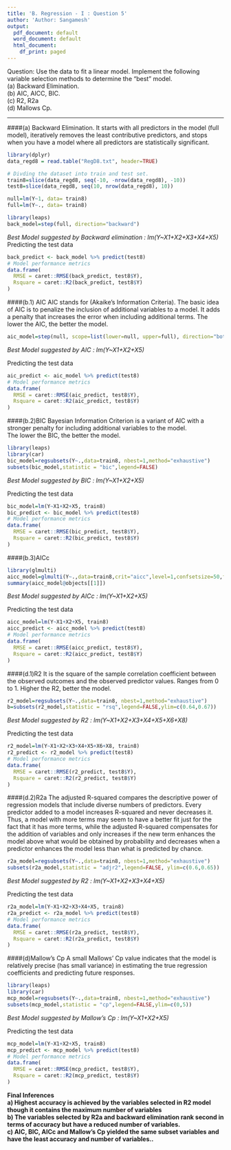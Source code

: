 ```yaml
---
title: 'B. Regression - I : Question 5'
author: 'Author: Sangamesh'
output:
  pdf_document: default
  word_document: default
  html_document:
    df_print: paged
---
```

  
  Question: Use the data to fit a linear model. Implement the following variable selection
methods to determine the "best" model.  
  (a) Backward Elimination.  
  (b) AIC, AICC, BIC.  
  (c) R2, R2a  
  (d) Mallows Cp.

-----------------------------------------------------------------------------------------------------------------

####(a) Backward Elimination.
  \hfill\break  
  It starts with all predictors in the model (full model), iteratively removes the least contributive predictors, and stops when you have a model where all predictors are statistically significant.  
  \hfill\break 
  
```r
library(dplyr)
data_regd8 = read.table("RegD8.txt", header=TRUE)

# Divding the dataset into train and test set.
train8=slice(data_regd8, seq(-10, -nrow(data_regd8), -10))
test8=slice(data_regd8, seq(10, nrow(data_regd8), 10))

null=lm(Y~1, data= train8)
full=lm(Y~., data= train8)

library(leaps)
back_model=step(full, direction="backward")

```
\hfill\break   
*Best Model suggested by Backward elimination : lm(Y~X1+X2+X3+X4+X5) *    
\hfill\break   
Predicting the test data
```r
back_predict <- back_model %>% predict(test8)
# Model performance metrics
data.frame(
  RMSE = caret::RMSE(back_predict, test8$Y),
  Rsquare = caret::R2(back_predict, test8$Y)
)
```
\hfill\break

####(b.1) AIC
  \hfill\break
  AIC stands for (Akaike's Information Criteria). The basic idea of AIC is to penalize the inclusion of additional variables to a model. It adds a penalty that increases the error when including additional terms. The lower the AIC, the better the model.  
  \hfill\break 
```r
aic_model=step(null, scope=list(lower=null, upper=full), direction="both")
```
  
*Best Model suggested by AIC : lm(Y~X1+X2+X5) *  
\hfill\break   
  
  Predicting the test data
```r
aic_predict <- aic_model %>% predict(test8)
# Model performance metrics
data.frame(
  RMSE = caret::RMSE(aic_predict, test8$Y),
  Rsquare = caret::R2(aic_predict, test8$Y)
)
```

\hfill\break 

####(b.2)BIC
\hfill\break  
  Bayesian Information Criterion is a variant of AIC with a stronger penalty for including additional variables to the model.  
  The lower the BIC, the better the model.
  \hfill\break 
```r
library(leaps)
library(car)
bic_model=regsubsets(Y~.,data=train8, nbest=1,method="exhaustive")
subsets(bic_model,statistic = "bic",legend=FALSE)
```
  
  *Best Model suggested by BIC : lm(Y~X1+X2+X5)*
\hfill\break  
  
  Predicting the test data 

```r
bic_model=lm(Y~X1+X2+X5, train8)
bic_predict <- bic_model %>% predict(test8)
# Model performance metrics
data.frame(
  RMSE = caret::RMSE(bic_predict, test8$Y),
  Rsquare = caret::R2(bic_predict, test8$Y)
)
```
\hfill\break  

####(b.3)AICc
  \hfill\break 
```r
library(glmulti)
aicc_model=glmulti(Y~.,data=train8,crit="aicc",level=1,confsetsize=50,fitfunction=lm,plotty = F, report = F)
summary(aicc_model@objects[[1]])

```

*Best Model suggested by AICc : lm(Y~X1+X2+X5)*

\hfill\break   

Predicting the test data  

```r
aicc_model=lm(Y~X1+X2+X5, train8)
aicc_predict <- aicc_model %>% predict(test8)
# Model performance metrics
data.frame(
  RMSE = caret::RMSE(aicc_predict, test8$Y),
  Rsquare = caret::R2(aicc_predict, test8$Y)
)
```
\hfill\break  

####(d.1)R2
\hfill\break    
   It is the square of the sample correlation coefficient between the observed outcomes and the observed predictor values. Ranges from 0 to 1. Higher the R2, better the model.

  \hfill\break   
  
```r

r2_model=regsubsets(Y~.,data=train8, nbest=1,method="exhaustive")
b=subsets(r2_model,statistic = "rsq",legend=FALSE,ylim=c(0.64,0.67))
```
*Best Model suggested by R2 : lm(Y~X1+X2+X3+X4+X5+X6+X8)*
\hfill\break  

Predicting the test data   

```r
r2_model=lm(Y~X1+X2+X3+X4+X5+X6+X8, train8)
r2_predict <- r2_model %>% predict(test8)
# Model performance metrics
data.frame(
  RMSE = caret::RMSE(r2_predict, test8$Y),
  Rsquare = caret::R2(r2_predict, test8$Y)
)
```
\hfill\break

####(d.2)R2a
\hfill\break    
   The adjusted R-squared compares the descriptive power of regression models that include diverse numbers of predictors. Every predictor added to a model increases R-squared and never decreases it. Thus, a model with more terms may seem to have a better fit just for the fact that it has more terms, while the adjusted R-squared compensates for the addition of variables and only increases if the new term enhances the model above what would be obtained by probability and decreases when a predictor enhances the model less than what is predicted by chance. 

  \hfill\break   
  
```r
r2a_model=regsubsets(Y~.,data=train8, nbest=1,method="exhaustive")
subsets(r2a_model,statistic = "adjr2",legend=FALSE, ylim=c(0.6,0.65))
```
*Best Model suggested by R2 : lm(Y~X1+X2+X3+X4+X5)*
\hfill\break  

Predicting the test data   

```r
r2a_model=lm(Y~X1+X2+X3+X4+X5, train8)
r2a_predict <- r2a_model %>% predict(test8)
# Model performance metrics
data.frame(
  RMSE = caret::RMSE(r2a_predict, test8$Y),
  Rsquare = caret::R2(r2a_predict, test8$Y)
)
```
\hfill\break

####(d)Mallow's Cp
\hfill\break    
  A small Mallows' Cp value indicates that the model is relatively precise (has small variance) in estimating the true regression coefficients and predicting future responses.  

  \hfill\break   
  
```r
library(leaps)
library(car)
mcp_model=regsubsets(Y~.,data=train8, nbest=1,method="exhaustive")
subsets(mcp_model,statistic = "cp",legend=FALSE,ylim=c(0,5))
```
*Best Model suggested by Mallow's Cp : lm(Y~X1+X2+X5)*
\hfill\break  

Predicting the test data   

```r
mcp_model=lm(Y~X1+X2+X5, train8)
mcp_predict <- mcp_model %>% predict(test8)
# Model performance metrics
data.frame(
  RMSE = caret::RMSE(mcp_predict, test8$Y),
  Rsquare = caret::R2(mcp_predict, test8$Y)
)
```
\hfill\break  

**Final Inferences**  
  **a) Highest accuracy is achieved by the variables selected in R2 model though it contains the maximum number of variables**  
  **b) The variables selected by R2a and backward elimination rank second in terms of accuracy but have a reduced number of variables. **  
  **c) AIC, BIC, AICc and Mallow's Cp yielded the same subset variables and have the least accuracy and number of variables..**
  
